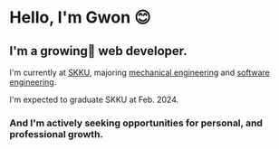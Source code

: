 # Hello, I'm Gwon 😊

## I'm a growing🌱 web developer.

I'm currently at [SKKU](https://www.skku.edu/),
majoring [mechanical engineering](https://mech.skku.edu/)
and [software engineering](https://sw.skku.edu/).

I'm expected to graduate SKKU at Feb. 2024.

### And I'm actively seeking opportunities for personal, and professional growth.